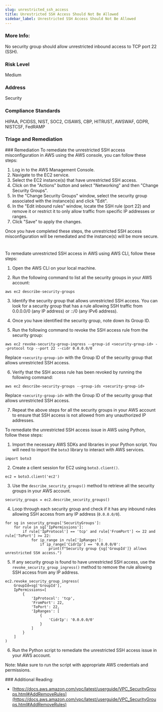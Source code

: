 ```yaml
---
slug: unrestricted_ssh_access
title: Unrestricted SSH Access Should Not Be Allowed
sidebar_label: Unrestricted SSH Access Should Not Be Allowed
---
```


### More Info:

No security group should allow unrestricted inbound access to TCP port 22 (SSH).

### Risk Level

Medium

### Address

Security

### Compliance Standards

HIPAA, PCIDSS, NIST, SOC2, CISAWS, CBP, HITRUST, AWSWAF, GDPR, NISTCSF, FedRAMP


### Triage and Remediation
<Tabs>
<Tab title='Remediation'>
### Remediation

<AccordionGroup>
<Accordion title='Using Console' defaultOpen='true'>
To remediate the unrestricted SSH access misconfiguration in AWS using the AWS console, you can follow these steps:

1. Log in to the AWS Management Console.
2. Navigate to the EC2 service.
3. Select the EC2 instance(s) that have unrestricted SSH access.
4. Click on the "Actions" button and select "Networking" and then "Change Security Groups".
5. In the "Change Security Groups" window, select the security group associated with the instance(s) and click "Edit".
6. In the "Edit inbound rules" window, locate the SSH rule (port 22) and remove it or restrict it to only allow traffic from specific IP addresses or ranges.
7. Click "Save" to apply the changes.

Once you have completed these steps, the unrestricted SSH access misconfiguration will be remediated and the instance(s) will be more secure.

#
</Accordion>

<Accordion title='Using CLI'>
To remediate unrestricted SSH access in AWS using AWS CLI, follow these steps:

1. Open the AWS CLI on your local machine.

2. Run the following command to list all the security groups in your AWS account:

```
aws ec2 describe-security-groups
```

3. Identify the security group that allows unrestricted SSH access. You can look for a security group that has a rule allowing SSH traffic from 0.0.0.0/0 (any IP address) or ::/0 (any IPv6 address).

4. Once you have identified the security group, note down its Group ID.

5. Run the following command to revoke the SSH access rule from the security group:

```
aws ec2 revoke-security-group-ingress --group-id <security-group-id> --protocol tcp --port 22 --cidr 0.0.0.0/0
```

Replace `<security-group-id>` with the Group ID of the security group that allows unrestricted SSH access.

6. Verify that the SSH access rule has been revoked by running the following command:

```
aws ec2 describe-security-groups --group-ids <security-group-id>
```

Replace `<security-group-id>` with the Group ID of the security group that allows unrestricted SSH access.

7. Repeat the above steps for all the security groups in your AWS account to ensure that SSH access is not allowed from any unauthorized IP addresses.
</Accordion>

<Accordion title='Using Python'>
To remediate the unrestricted SSH access issue in AWS using Python, follow these steps:

1. Import the necessary AWS SDKs and libraries in your Python script. You will need to import the `boto3` library to interact with AWS services.

```
import boto3
```

2. Create a client session for EC2 using `boto3.client()`. 

```
ec2 = boto3.client('ec2')
```

3. Use the `describe_security_groups()` method to retrieve all the security groups in your AWS account.

```
security_groups = ec2.describe_security_groups()
```

4. Loop through each security group and check if it has any inbound rules allowing SSH access from any IP address (`0.0.0.0/0`).

```
for sg in security_groups['SecurityGroups']:
    for rule in sg['IpPermissions']:
        if rule['IpProtocol'] == 'tcp' and rule['FromPort'] <= 22 and rule['ToPort'] >= 22:
            for ip_range in rule['IpRanges']:
                if ip_range['CidrIp'] == '0.0.0.0/0':
                    print(f"Security group {sg['GroupId']} allows unrestricted SSH access.")
```

5. If any security group is found to have unrestricted SSH access, use the `revoke_security_group_ingress()` method to remove the rule allowing SSH access from any IP address.

```
ec2.revoke_security_group_ingress(
    GroupId=sg['GroupId'],
    IpPermissions=[
        {
            'IpProtocol': 'tcp',
            'FromPort': 22,
            'ToPort': 22,
            'IpRanges': [
                {
                    'CidrIp': '0.0.0.0/0'
                }
            ]
        }
    ]
)
```

6. Run the Python script to remediate the unrestricted SSH access issue in your AWS account.

Note: Make sure to run the script with appropriate AWS credentials and permissions.
</Accordion>

</AccordionGroup>
</Tab>
</Tabs>
### Additional Reading:

- [https://docs.aws.amazon.com/vpc/latest/userguide/VPC_SecurityGroups.html#AddRemoveRules](https://docs.aws.amazon.com/vpc/latest/userguide/VPC_SecurityGroups.html#AddRemoveRules) 

